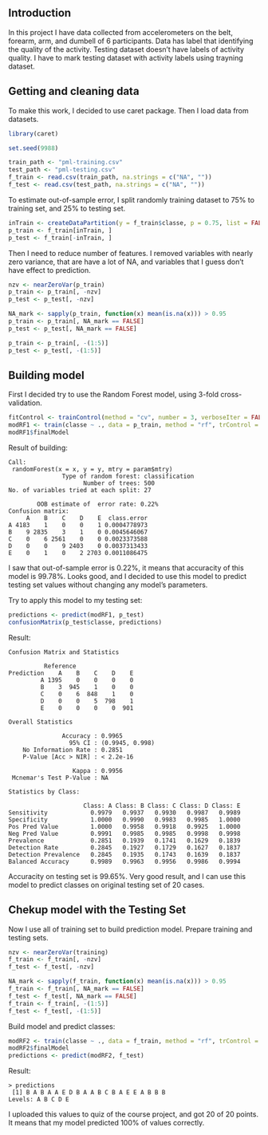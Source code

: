 ## Introduction

In this project I have data collected from accelerometers on the belt, forearm, arm, and dumbell of 6 participants. Data has label that identifying the quality of the activity.
Testing dataset doesn't have labels of activity quality. I have to mark testing dataset with activity labels using trayning dataset.

## Getting and cleaning data

To make this work, I decided to use caret package. Then I load data from datasets.

```r
library(caret)

set.seed(9988)

train_path <- "pml-training.csv"
test_path <- "pml-testing.csv"
f_train <- read.csv(train_path, na.strings = c("NA", ""))
f_test <- read.csv(test_path, na.strings = c("NA", ""))
```

To estimate out-of-sample error, I split randomly training dataset to 75% to training set, and 25% to testing set.

```r
inTrain <- createDataPartition(y = f_train$classe, p = 0.75, list = FALSE)
p_train <- f_train[inTrain, ]
p_test <- f_train[-inTrain, ]
```

Then I need to reduce number of features. I removed variables with nearly zero variance, that are have a lot of NA, and variables that I guess don't have effect to prediction.

```r
nzv <- nearZeroVar(p_train)
p_train <- p_train[, -nzv]
p_test <- p_test[, -nzv]

NA_mark <- sapply(p_train, function(x) mean(is.na(x))) > 0.95
p_train <- p_train[, NA_mark == FALSE]
p_test <- p_test[, NA_mark == FALSE]

p_train <- p_train[, -(1:5)]
p_test <- p_test[, -(1:5)]
```

## Building model
First I decided try to use the Random Forest model, using 3-fold cross-validation.

```r
fitControl <- trainControl(method = "cv", number = 3, verboseIter = FALSE)
modRF1 <- train(classe ~ ., data = p_train, method = "rf", trControl = fitControl)
modRF1$finalModel
```

Result of building:
```
Call:
 randomForest(x = x, y = y, mtry = param$mtry) 
               Type of random forest: classification
                     Number of trees: 500
No. of variables tried at each split: 27

        OOB estimate of  error rate: 0.22%
Confusion matrix:
     A    B    C    D    E  class.error
A 4183    1    0    0    1 0.0004778973
B    9 2835    3    1    0 0.0045646067
C    0    6 2561    0    0 0.0023373588
D    0    0    9 2403    0 0.0037313433
E    0    1    0    2 2703 0.0011086475
```
I saw that out-of-sample error is 0.22%, it means that accuracity of this model is 99.78%.
Looks good, and I decided to use this model to predict testing set values without changing any model's parameters.

Try to apply this model to my testing set:
```r
predictions <- predict(modRF1, p_test)
confusionMatrix(p_test$classe, predictions)
```
Result:
```
Confusion Matrix and Statistics

          Reference
Prediction    A    B    C    D    E
         A 1395    0    0    0    0
         B    3  945    1    0    0
         C    0    6  848    1    0
         D    0    0    5  798    1
         E    0    0    0    0  901

Overall Statistics
                                         
               Accuracy : 0.9965         
                 95% CI : (0.9945, 0.998)
    No Information Rate : 0.2851         
    P-Value [Acc > NIR] : < 2.2e-16      
                                         
                  Kappa : 0.9956         
 Mcnemar's Test P-Value : NA             

Statistics by Class:

                     Class: A Class: B Class: C Class: D Class: E
Sensitivity            0.9979   0.9937   0.9930   0.9987   0.9989
Specificity            1.0000   0.9990   0.9983   0.9985   1.0000
Pos Pred Value         1.0000   0.9958   0.9918   0.9925   1.0000
Neg Pred Value         0.9991   0.9985   0.9985   0.9998   0.9998
Prevalence             0.2851   0.1939   0.1741   0.1629   0.1839
Detection Rate         0.2845   0.1927   0.1729   0.1627   0.1837
Detection Prevalence   0.2845   0.1935   0.1743   0.1639   0.1837
Balanced Accuracy      0.9989   0.9963   0.9956   0.9986   0.9994
```

Accuracity on testing set is 99.65%. Very good result, and I can use this model to predict classes on original testing set of 20 cases.

## Chekup model with the Testing Set

Now I use all of training set to build prediction model. Prepare training and testing sets.
```r
nzv <- nearZeroVar(training)
f_train <- f_train[, -nzv]
f_test <- f_test[, -nzv]

NA_mark <- sapply(f_train, function(x) mean(is.na(x))) > 0.95
f_train <- f_train[, NA_mark == FALSE]
f_test <- f_test[, NA_mark == FALSE]
f_train <- f_train[, -(1:5)]
f_test <- f_test[, -(1:5)]
```
Build model and predict classes:
```r
modRF2 <- train(classe ~ ., data = f_train, method = "rf", trControl = fitControl)
modRF2$finalModel
predictions <- predict(modRF2, f_test)
```
Result:
```
> predictions
 [1] B A B A A E D B A A B C B A E E A B B B
Levels: A B C D E
```

I uploaded this values to quiz of the course project, and got 20 of 20 points. It means that my model predicted 100% of values correctly. 
